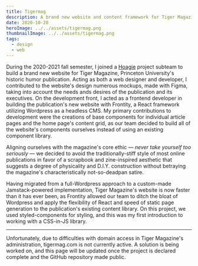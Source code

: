 ```yaml
---
title: Tigermag
description: A brand new website and content framework for Tiger Magazine, Princeton University’s original humor publication, developed by Hoagie using Frontity.
date: 2020-10-20
heroImage: ../../assets/tigermag.png
thumbnailImage: ../../assets/tigermag.png
tags:
  - design
  - web
---
```


During the 2020-2021 fall semester, I joined a [Hoagie](https://www.hoagie.io) project subteam to build a brand new website for
Tiger Magazine, Princeton University's historic humor publication. Acting as both a web designer and developer, I contributed to the website's
design numerous mockups, made with Figma, taking into account the needs ands desires of the publication and its executives. On the development front,
I acted as a frontend developer in building the publication's new website with Frontity, a React framework utilizing Wordpress as a headless CMS. My primary
contributions to development were the creations of base components for individual article pages and the home page's content grid, as our team decided to
build all of the website's components ourselves instead of using an existing component library.

Aligning ourselves with the magazine's core ethic &#8212; _never take yourself too seriously_ &#8212; we decided to avoid the traditionally-stiff style of most online publications in favor of a
scrapbook and zine-inspired aesthetic that suggests a degree of physicality and D.I.Y. construction without betraying the magazine's characteristically not-so-deadpan satire.

Having migrated from a full-Wordpress approach to a custom-made Jamstack-powered implementation, Tiger Magazine's website is now faster than it has ever been,
as Frontity allowed our team to ditch the bloat of Wordpress and apply the flexibility of React and speed of static page generation to the publication's existing content library.
On this project, we used styled-components for styling, and this was my first introduction to working with a CSS-in-JS library.

--- 

Unfortunately, due to difficulties with domain access in Tiger Magazine's administration, tigermag.com is not currently active.
A solution is being worked on, and this page will be updated once the project is declared complete and the GitHub repository made public.
